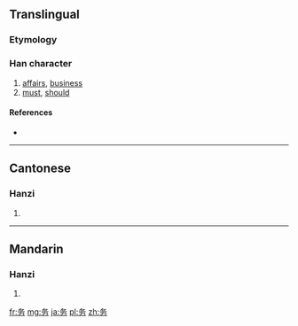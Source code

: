 {{also|務}}
==Translingual==

===Etymology===
{{Han simp|務|f=敄|t=攵}}

===Han character===
{{Han char|rn=19|rad=力|as=03|sn=5|four=|canj=竹水大尸 (HEKS)}}

# [[affairs]], [[business]]
# [[must]], [[should]]

====References====
* {{Han ref|kx=0146.161|hdz=10366.040|uh=52A1|ud=21153}}

----

==Cantonese==

===Hanzi===
{{yue-hanzi|jyut=|y=mou6|tra=務}}

# {{defn|lang=yue|sort=力03}}

----

==Mandarin==

===Hanzi===
{{cmn-hanzi|tra=務|pin=[[wù]] ([[wu4]])|wg=wu<sup>4</sup>}}

# {{defn|lang=cmn|sort=力03}}

[[fr:务]]
[[mg:务]]
[[ja:务]]
[[pl:务]]
[[zh:务]]